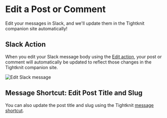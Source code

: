 # Edit a Post or Comment

Edit your messages in Slack, and we'll update them in the Tightknit companion site automatically!

## Slack Action

When you edit your Slack message body using the [Edit action](https://slack.com/help/articles/202395258-Edit-or-delete-messages#edit-a-message), your post or comment will
automatically be updated to reflect those changes in the Tightknit companion site.

![Edit Slack message](/edit-message.png)

## Message Shortcut: Edit Post Title and Slug

You can also update the post title and slug using the Tightknit [message shortcut](../message-shortcuts).

